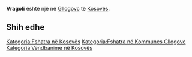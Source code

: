{{Fshat në 
 | Emri                = Vragoli
 | EmriAlt                = 
 | NAME_SHORT_FORM=      
 | NAME_GENERIC=      
 | NAME_SORT_NAME_RO=      VRAGOLI
 | FULL_NAME_RO = Vragoli
 | FULL_NAME_ND_RO=Vragoli
 | SORT_NAME_RG=VRAGOLI
 | FULL_NAME_RG=Vragoli
 | FULL_NAME_ND_RG=Vragoli
 | SRP_NAME_SHORT_FORM=      
 | SRP_NAME_GENERIC=      
 | SRP_NAME_SORT_NAME_RO=      
 | SRP_FULL_NAME_RO = 
 | SRP_FULL_NAME_ND_RO=
 | SRP_SORT_NAME_RG=
 | SRP_FULL_NAME_RG=
 | SRP_FULL_NAME_ND_RG=
 | Emri (Rasa dhanore) = 
 | Figura              = 
 | Shteti              = Kosovo
 | Komuna              = Gllogovc
 | Kodi postar         = 
 | Sipërfaqja          = 

 | Popullsia           = 

 | Regj. i popullsisë  = 
 | Dend. e popullsisë  = 
 | Faqja zyrtare       = 
 <!--- Koordinatat ----> 
 | Gjerësia            = 42.61294
 | Gjatësia            = 21.058697
 | Lartësia            = 
}}
'''Vragoli''' është një [[]] në [[Gllogovc]] të [[Kosovës]].

<!-- == Gjeografia == -->
<!-- == Historia == -->
<!-- == Demografia == -->
== Shih edhe ==
{{Komuna Gllogovc}}
{{Kosovo-Administrata-Cung}}

[[Kategoria:Fshatra në Kosovës]]
[[Kategoria:Fshatra në Kommunes Gllogovc]]
[[Kategoria:Vendbanime në Kosovës]]